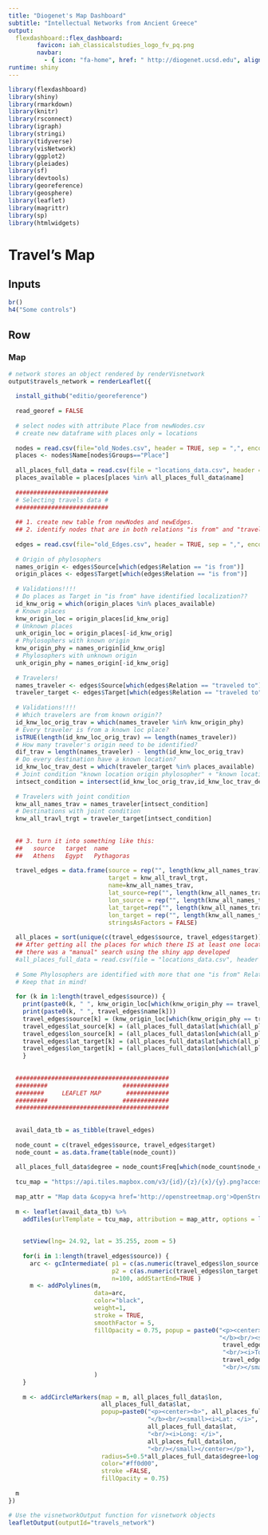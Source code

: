 ```yaml
---
title: "Diogenet's Map Dashboard"
subtitle: "Intellectual Networks from Ancient Greece"
output: 
  flexdashboard::flex_dashboard:
        favicon: iah_classicalstudies_logo_fv_pq.png
        navbar:
          - { icon: "fa-home", href: " http://diogenet.ucsd.edu", align: right }
runtime: shiny
---
```


```r
library(flexdashboard)
library(shiny)
library(rmarkdown)
library(knitr)
library(rsconnect)
library(igraph)
library(stringi)
library(tidyverse)
library(visNetwork)
library(ggplot2)
library(pleiades)
library(sf)
library(devtools)
library(georeference)
library(geosphere)
library(leaflet)
library(magrittr)
library(sp)
library(htmlwidgets)
```

Travel's Map
===================================== 

Inputs {.sidebar}
-------------------------------------

```r

br()
h4("Some controls")

```

Row
-------------------------------------

### Map

```r

# network stores an object rendered by renderVisnetwork 
output$travels_network = renderLeaflet({
  
  install_github("editio/georeference")
  
  read_georef = FALSE
  
  # select nodes with attribute Place from newNodes.csv
  # create new dataframe with places only = locations
  
  nodes = read.csv(file="old_Nodes.csv", header = TRUE, sep = ",", encoding = "UTF-8", stringsAsFactors = FALSE)
  places <- nodes$Name[nodes$Groups=="Place"]
  
  all_places_full_data = read.csv(file = "locations_data.csv", header = TRUE, sep = ",", dec = ".", stringsAsFactors = FALSE)
  places_available = places[places %in% all_places_full_data$name]
  
  ##########################
  # Selecting travels data #
  ##########################
  
  ## 1. create new table from newNodes and newEdges.
  ## 2. identify nodes that are in both relations "is from" and "travelled to"
  
  edges = read.csv(file="old_Edges.csv", header = TRUE, sep = ",", encoding = "UTF-8", stringsAsFactors = FALSE)
  
  # Origin of phylosophers 
  names_origin <- edges$Source[which(edges$Relation == "is from")]
  origin_places <- edges$Target[which(edges$Relation == "is from")]
  
  # Validations!!!!
  # Do places as Target in "is from" have identified localization??
  id_knw_orig = which(origin_places %in% places_available)
  # Known places
  knw_origin_loc = origin_places[id_knw_orig]
  # Unknown places
  unk_origin_loc = origin_places[-id_knw_orig]
  # Phylosophers with known origin
  knw_origin_phy = names_origin[id_knw_orig]
  # Phylosophers with unknown origin
  unk_origin_phy = names_origin[-id_knw_orig]
  
  # Travelers!
  names_traveler <- edges$Source[which(edges$Relation == "traveled to")]
  traveler_target <- edges$Target[which(edges$Relation == "traveled to")]
  
  # Validations!!!!
  # Which travelers are from known origin??
  id_knw_loc_orig_trav = which(names_traveler %in% knw_origin_phy)
  # Every traveler is from a known loc place?
  isTRUE(length(id_knw_loc_orig_trav) == length(names_traveler)) 
  # How many traveler's origin need to be identified?
  dif_trav = length(names_traveler) - length(id_knw_loc_orig_trav)
  # Do every destination have a known location?
  id_knw_loc_trav_dest = which(traveler_target %in% places_available)
  # Joint condition "known location origin phylosopher" + "known location traveler destrination"
  intsect_condition = intersect(id_knw_loc_orig_trav,id_knw_loc_trav_dest)
  
  # Travelers with joint condition 
  knw_all_names_trav = names_traveler[intsect_condition]
  # Destinations with joint condition
  knw_all_travl_trgt = traveler_target[intsect_condition]
  
  
  ## 3. turn it into something like this:
  ##   source   target  name
  ##   Athens   Egypt   Pythagoras
  
  travel_edges = data.frame(source = rep("", length(knw_all_names_trav)), 
                            target = knw_all_travl_trgt, 
                            name=knw_all_names_trav,
                            lat_source=rep("", length(knw_all_names_trav)), 
                            lon_source = rep("", length(knw_all_names_trav)),
                            lat_target=rep("", length(knw_all_names_trav)), 
                            lon_target = rep("", length(knw_all_names_trav)),
                            stringsAsFactors = FALSE)
  
  all_places = sort(unique(c(travel_edges$source, travel_edges$target)), decreasing = FALSE)
  ## After getting all the places for which there IS at least one location identified 
  ## there was a "manual" search using the shiny app developed
  #all_places_full_data = read.csv(file = "locations_data.csv", header = TRUE, sep = ",", dec = ".", stringsAsFactors = FALSE)
  
  # Some Phylosophers are identified with more that one "is from" Relation
  # Keep that in mind!
  
  for (k in 1:length(travel_edges$source)) {
    print(paste0(k, " ", knw_origin_loc[which(knw_origin_phy == travel_edges$name[k])]))
    print(paste0(k, " ", travel_edges$name[k]))
    travel_edges$source[k] = (knw_origin_loc[which(knw_origin_phy == travel_edges$name[k])])
    travel_edges$lat_source[k] = (all_places_full_data$lat[which(all_places_full_data$name == travel_edges$source[k])])
    travel_edges$lon_source[k] = (all_places_full_data$lon[which(all_places_full_data$name == travel_edges$source[k])])
    travel_edges$lat_target[k] = (all_places_full_data$lat[which(all_places_full_data$name == travel_edges$target[k])])
    travel_edges$lon_target[k] = (all_places_full_data$lon[which(all_places_full_data$name == travel_edges$target[k])])
    }
  
  
  ###########################################
  #########                     #############  
  ########     LEAFLET MAP       ############
  #########                     #############
  ###########################################
  
  
  avail_data_tb = as_tibble(travel_edges)
  
  node_count = c(travel_edges$source, travel_edges$target)
  node_count = as.data.frame(table(node_count))
  
  all_places_full_data$degree = node_count$Freq[which(node_count$node_count == all_places_full_data$name)]
  
  tcu_map = "https://api.tiles.mapbox.com/v3/{id}/{z}/{x}/{y}.png?access_token=pk.eyJ1IjoiaXNhd255dSIsImEiOiJBWEh1dUZZIn0.SiiexWxHHESIegSmW8wedQ"
  
  map_attr = "Map data &copy<a href='http://openstreetmap.org'>OpenStreetMap</a> contributors <a href='http://creativecommons.org/licenses/by-sa/2.0/'>CC-BY-SA</a> Imagery © <a href='http://mapbox.com'>Mapbox</a>"
  
  m <- leaflet(avail_data_tb) %>% 
    addTiles(urlTemplate = tcu_map, attribution = map_attr, options = list(maxZoom = 10, 
                                                                           id = 'isawnyu.map-knmctlkh',
                                                                           accessToken =  'pk.eyJ1IjoiaXNhd255dSIsImEiOiJBWEh1dUZZIn0.SiiexWxHHESIegSmW8wedQ'))%>%
    setView(lng= 24.92, lat = 35.255, zoom = 5) 
  
    for(i in 1:length(travel_edges$source)) {
      arc <- gcIntermediate( p1 = c(as.numeric(travel_edges$lon_source[i]), as.numeric(travel_edges$lat_source[i])),
                             p2 = c(as.numeric(travel_edges$lon_target[i]), as.numeric(travel_edges$lat_target[i])),
                             n=100, addStartEnd=TRUE )
      m <- addPolylines(m, 
                        data=arc, 
                        color="black", 
                        weight=1,
                        stroke = TRUE,
                        smoothFactor = 5,
                        fillOpacity = 0.75, popup = paste0("<p><center><b>", travel_edges$name[i], 
                                                           "</b><br/><small><i>From: </i>", 
                                                            travel_edges$source[i],
                                                            "<br/><i>To: </i>",
                                                            travel_edges$target[i], 
                                                            "<br/></small></center></p>")
                        )
    }
  
    m <- addCircleMarkers(map = m, all_places_full_data$lon, 
                          all_places_full_data$lat, 
                          popup=paste0("<p><center><b>", all_places_full_data$name, 
                                       "</b><br/><small><i>Lat: </i>", 
                                       all_places_full_data$lat,
                                       "<br/><i>Long: </i>",
                                       all_places_full_data$lon, 
                                       "<br/></small></center></p>"),
                          radius=5+0.5*all_places_full_data$degree+log(all_places_full_data$degree), 
                          color="#ff0d00", 
                          stroke =FALSE, 
                          fillOpacity = 0.75)
    
  m
})

# Use the visnetworkOutput function for visnetwork objects
leafletOutput(outputId="travels_network")

```